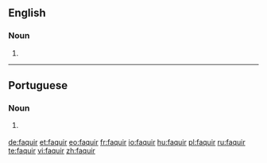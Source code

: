 ==English==

===Noun===
{{en-noun}}

# {{obsolete spelling of|fakir|lang=en}}

----

==Portuguese==

===Noun===
{{pt-noun|m|pl2=faquirs|qual_pl2=rare}}

# {{label|pt|Hindu}} {{l/en|fakir}} {{gloss|an ascetic mendicant}}

[[de:faquir]]
[[et:faquir]]
[[eo:faquir]]
[[fr:faquir]]
[[io:faquir]]
[[hu:faquir]]
[[pl:faquir]]
[[ru:faquir]]
[[te:faquir]]
[[vi:faquir]]
[[zh:faquir]]